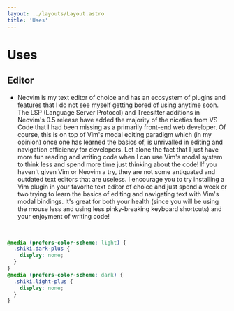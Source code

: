 ```yaml
---
layout: ../layouts/Layout.astro
title: 'Uses'
---
```


# Uses

## Editor

- <Link href='https://neovim.io'>Neovim</Link> is my text editor of choice and has an ecosystem of plugins and features that I do not see myself getting bored of using anytime soon. The <Link href='https://microsoft.github.io/language-server-protocol/overviews/lsp/overview/'>LSP (Language Server Protocol)</Link> and <Link href='https://tree-sitter.github.io/tree-sitter/'>Treesitter</Link> additions in Neovim's 0.5 release have added the majority of the niceties from VS Code that I had been missing as a primarily front-end web developer. Of course, this is on top of Vim's modal editing paradigm which (in my opinion) once one has learned the basics of, is unrivalled in editing and navigation efficiency for developers. Let alone the fact that I just have more fun reading and writing code when I can use Vim's modal system to think less and spend more time just thinking about the code! If you haven't given Vim or Neovim a try, they are not some antiquated and outdated text editors that are useless. I encourage you to try installing a Vim plugin in your favorite text editor of choice and just spend a week or two trying to learn the basics of editing and navigating text with Vim's modal bindings. It's great for both your health (since you will be using the mouse less and using less pinky-breaking keyboard shortcuts) and your enjoyment of writing code!

<br />

```css
@media (prefers-color-scheme: light) {
  .shiki.dark-plus {
    display: none;
  }
}
@media (prefers-color-scheme: dark) {
  .shiki.light-plus {
    display: none;
  }
}
```

